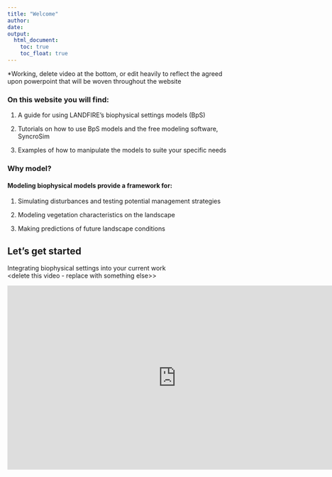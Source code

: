 ---
title: "Welcome"
author:
date: 
output:
  html_document:
    toc: true
    toc_float: true
---
*Working, delete video at the bottom, or edit heavily to reflect the agreed upon powerpoint that will be woven throughout the website

### On this website you will find: 

1. A guide for using LANDFIRE's biophysical settings models (BpS)

2. Tutorials on how to use BpS models and the free modeling software, SyncroSim

3. Examples of how to manipulate the models to suite your specific needs
<br>

### Why model?  
#### Modeling biophysical models provide a framework for:  

1. Simulating disturbances and testing potential management strategies  

2. Modeling vegetation characteristics on the landscape  
3. Making predictions of future landscape conditions
<br>


## Let's get started
Integrating biophysical settings into your current work
<br>
<delete this video - replace with something else>>

<iframe width="760" height="415" src="https://www.youtube.com/embed/8GLboPfOIJ4" frameborder="0" allow="accelerometer; autoplay; encrypted-media; gyroscope; picture-in-picture" allowfullscreen></iframe>



